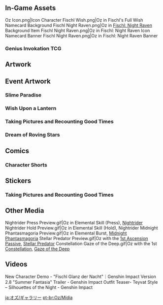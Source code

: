 {{CharacterTabs}}

==In-Game Assets==
<gallery>
Oz Icon.png|Icon
Character Fischl Wish.png|Oz in Fischl's Full Wish
Namecard Background Fischl Night Raven.png|Oz in [[Fischl: Night Raven]] Background
Item Fischl Night Raven.png|Oz in Fischl: Night Raven Icon
Namecard Banner Fischl Night Raven.png|Oz in Fischl: Night Raven Banner
</gallery>

===Genius Invokation TCG===
{{Genius Invokation TCG Cards by Featured Gallery}}

==Artwork==
{{Files by Character Gallery
|Official Media¦Character Birthday Artwork¦Voice Actor Announcements
|not1=Web Event Images
}}

==Event Artwork==
===Slime Paradise===
{{Main|Slime Paradise}}
{{Files by Character Gallery|Slime Paradise Images}}

===Wish Upon a Lantern===
{{Main|Wish Upon a Lantern}}
{{Files by Character Gallery|Wish Upon a Lantern Images}}

===Taking Pictures and Recounting Good Times===
{{Main|Taking Pictures and Recounting Good Times}}
{{Files by Character Gallery|Taking Pictures and Recounting Good Times Images}}

===Dream of Roving Stars===
{{Main|Dream of Roving Stars}}
{{Files by Character Gallery|Dream of Roving Stars Images}}

==Comics==
===Character Shorts===
{{Files by Character Gallery|Character Shorts}}

==Stickers==
===Taking Pictures and Recounting Good Times===
{{Files by Character Gallery|Taking Pictures and Recounting Good Times Sprites}}

==Other Media==
<gallery>
Nightrider Press Preview.gif|Oz in Elemental Skill (Press), [[Nightrider]]
Nightrider Hold Preview.gif|Oz in Elemental Skill (Hold), Nightrider
Midnight Phantasmagoria Preview.gif|Oz in Elemental Burst, [[Midnight Phantasmagoria]]
Stellar Predator Preview.gif|Oz with the [[1st Ascension Passive]], [[Stellar Predator]]
Constellation Gaze of the Deep.gif|Oz with the 1st [[Constellation]], [[Gaze of the Deep]]
</gallery>

==Videos==
<gallery>
New Character Demo - "Fischl Glanz der Nacht"｜Genshin Impact
Version 2.8 "Summer Fantasia" Trailer - Genshin Impact
Outfit Teaser- Teyvat Style – Silhouettes of the Night - Genshin Impact
</gallery>

[[ja:オズ/ギャラリー]]
[[pt-br:Oz/Mídia]]